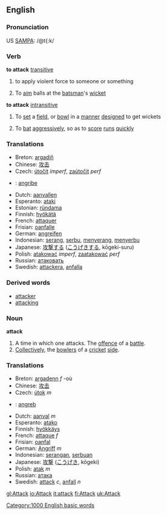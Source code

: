 ==English==

=== Pronunciation ===
US [[W:SAMPA|SAMPA]]: /@t{:k/

=== Verb ===
'''to attack''' [[transitive]]
# to apply violent force to someone or something
# {{Cricket}} To [[aim]] balls at the [[batsman]]'s [[wicket]]
'''to attack''' [[intransitive]]
# {{Cricket}} To [[set]] a [[field]], or [[bowl]] in a [[manner]] [[design]]ed to get wickets
# {{Cricket}} To [[bat]] [[aggressive]]ly, so as to [[score]] [[run]]s [[quick]]ly

=== Translations ===
*Breton: [[argadiñ]]
*Chinese: [[攻击]]
*Czech: [[útočit]] ''imperf'', [[zaútočit]] ''perf''
*{{da}}: [[angribe]]
*Dutch: [[aanvallen]]
*Esperanto: [[ataki]]
*Estonian: [[ründama]]
*Finnish: [[hyökätä]]
*French: [[attaquer]]
*Frisian: [[oanfalle]]
*German: [[angreifen]]
*Indonesian: [[serang]], [[serbu]], [[serang|menyerang]], [[serbu|menyerbu]]
*Japanese: [[攻撃]]する ([[こうげき]]する, kōgeki-suru)
*Polish: [[atakować]] ''imperf'', [[zaatakować]] ''perf''
*Russian: [[атаковать]]
*Swedish: [[attackera]], [[anfalla]]

=== Derived words ===
*[[attacker]]
*[[attacking]]

=== Noun ===
'''attack'''
#A time in which one attacks. The [[offence]] of a [[battle]].
#[[Collectively]], the [[bowler]]s of a [[cricket]] [[side]].

=== Translations ===
*Breton: [[argadenn]] ''f'' -où
*Chinese: [[攻击]]
*Czech: [[útok]] ''m''
*{{da}}: [[angreb]]
*Dutch: [[aanval]] ''m''
*Esperanto: [[atako]]
*Finnish: [[hyökkäys]]
*French: [[attaque]] ''f''
*Frisian: [[oanfal]]
*German: [[Angriff]] ''m''
*Indonesian: [[serang|serangan]], [[serbu|serbuan]]
*Japanese: [[攻撃]] ([[こうげき]], kōgeki)
*Polish: [[atak]] ''m''
*Russian: [[атака]]
*Swedish: [[attack]] ''c'', [[anfall]] ''n''

[[Category:1000 English basic words]]

[[gl:Attack]]
[[io:Attack]]
[[it:attack]]
[[fi:Attack]]
[[uk:Attack]]